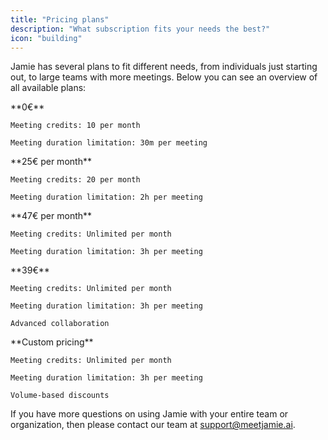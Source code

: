 ```yaml
---
title: "Pricing plans"
description: "What subscription fits your needs the best?"
icon: "building"
---
```


Jamie has several plans to fit different needs, from individuals just starting out, to large teams with more meetings. Below you can see an overview of all available plans:

<CardGroup cols={3}>
  <Card title="Free">
    **0€**

    Meeting credits: 10 per month

    Meeting duration limitation: 30m per meeting
  </Card>
  <Card title="Plus">
    **25€ per month**

    Meeting credits: 20 per month

    Meeting duration limitation: 2h per meeting
  </Card>
  <Card title="Pro">
    **47€ per month**

    Meeting credits: Unlimited per month

    Meeting duration limitation: 3h per meeting
  </Card>
</CardGroup>

<CardGroup cols={2}>
  <Card title="Team">
    **39€**

    Meeting credits: Unlimited per month

    Meeting duration limitation: 3h per meeting

    Advanced collaboration
  </Card>
  <Card title="Enterprise">
    **Custom pricing**

    Meeting credits: Unlimited per month

    Meeting duration limitation: 3h per meeting

    Volume-based discounts
  </Card>
</CardGroup>

If you have more questions on using Jamie with your entire team or organization, then please contact our team at [support@meetjamie.ai](mailto:support@meetjamie.ai).